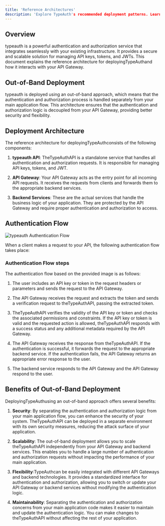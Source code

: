 ```yaml
---
title: 'Reference Architectures'
description: 'Explore TypeAuth's recommended deployment patterns. Learn how to integrate our authentication service with your existing API infrastructure securely.'
---
```


## Overview

typeauth is a powerful authentication and authorization service that integrates seamlessly with your existing infrastructure. It provides a secure and scalable solution for managing API keys, tokens, and JWTs. This document explains the reference architecture for deployingTypeAuthand how it interacts with your API Gateway.

## Out-of-Band Deployment

typeauth is deployed using an out-of-band approach, which means that the authentication and authorization process is handled separately from your main application flow. This architecture ensures that the authentication and authorization logic is decoupled from your API Gateway, providing better security and flexibility.

## Deployment Architecture

The reference architecture for deployingTypeAuthconsists of the following components:

1. **typeauth API**: TheTypeAuthAPI is a standalone service that handles all authentication and authorization requests. It is responsible for managing API keys, tokens, and JWT.

2. **API Gateway**: Your API Gateway acts as the entry point for all incoming API requests. It receives the requests from clients and forwards them to the appropriate backend services.

3. **Backend Services**: These are the actual services that handle the business logic of your application. They are protected by the API Gateway and require proper authentication and authorization to access.

## Authentication Flow

![typeauth Authentication Flow](https://developers.userzero.io/diagram-docs.png)

When a client makes a request to your API, the following authentication flow takes place:

### Authentication Flow steps

The authentication flow based on the provided image is as follows:

1. The user includes an API key or token in the request headers or parameters and sends the request to the API Gateway.

2. The API Gateway receives the request and extracts the token and sends a verification request to theTypeAuthAPI, passing the extracted token.

3. TheTypeAuthAPI verifies the validity of the API key or token and checks the associated permissions and constraints. If the API key or token is valid and the requested action is allowed, theTypeAuthAPI responds with a success status and any additional metadata required by the API Gateway.

4. The API Gateway receives the response from theTypeAuthAPI. If the authentication is successful, it forwards the request to the appropriate backend service. If the authentication fails, the API Gateway returns an appropriate error response to the user.

5. The backend service responds to the API Gateway and the API Gateway respond to the user.

## Benefits of Out-of-Band Deployment

DeployingTypeAuthusing an out-of-band approach offers several benefits:

1. **Security**: By separating the authentication and authorization logic from your main application flow, you can enhance the security of your system. TheTypeAuthAPI can be deployed in a separate environment with its own security measures, reducing the attack surface of your application.

2. **Scalability**: The out-of-band deployment allows you to scale theTypeAuthAPI independently from your API Gateway and backend services. This enables you to handle a large number of authentication and authorization requests without impacting the performance of your main application.

3. **Flexibility**:TypeAuthcan be easily integrated with different API Gateways and backend technologies. It provides a standardized interface for authentication and authorization, allowing you to switch or update your API Gateway or backend services without modifying the authentication logic.

4. **Maintainability**: Separating the authentication and authorization concerns from your main application code makes it easier to maintain and update the authentication logic. You can make changes to theTypeAuthAPI without affecting the rest of your application.